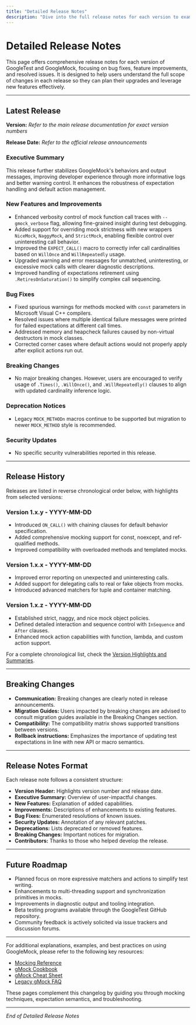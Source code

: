 ```yaml
---
title: "Detailed Release Notes"
description: "Dive into the full release notes for each version to examine bug fixes, enhancements, and resolved issues. Understand the complete scope of each release to plan upgrades and feature adoption."
---
```


# Detailed Release Notes

This page offers comprehensive release notes for each version of GoogleTest and GoogleMock, focusing on bug fixes, feature improvements, and resolved issues. It is designed to help users understand the full scope of changes in each release so they can plan their upgrades and leverage new features effectively.

---

## Latest Release

**Version:** *Refer to the main release documentation for exact version numbers*

**Release Date:** *Refer to the official release announcements*

### Executive Summary
This release further stabilizes GoogleMock's behaviors and output messages, improving developer experience through more informative logs and better warning control. It enhances the robustness of expectation handling and default action management.

### New Features and Improvements
- Enhanced verbosity control of mock function call traces with `--gmock_verbose` flag, allowing fine-grained insight during test debugging.
- Added support for overriding mock strictness with new wrappers `NiceMock`, `NaggyMock`, and `StrictMock`, enabling flexible control over uninteresting call behavior.
- Improved the `EXPECT_CALL()` macro to correctly infer call cardinalities based on `WillOnce` and `WillRepeatedly` usage.
- Upgraded warning and error messages for unmatched, uninteresting, or excessive mock calls with clearer diagnostic descriptions.
- Improved handling of expectations retirement using `.RetiresOnSaturation()` to simplify complex call sequencing.

### Bug Fixes
- Fixed spurious warnings for methods mocked with `const` parameters in Microsoft Visual C++ compilers.
- Resolved issues where multiple identical failure messages were printed for failed expectations at different call times.
- Addressed memory and heapcheck failures caused by non-virtual destructors in mock classes.
- Corrected corner cases where default actions would not properly apply after explicit actions run out.

### Breaking Changes
- No major breaking changes. However, users are encouraged to verify usage of `.Times()`, `.WillOnce()`, and `.WillRepeatedly()` clauses to align with updated cardinality inference logic.

### Deprecation Notices
- Legacy `MOCK_METHODn` macros continue to be supported but migration to newer `MOCK_METHOD` style is recommended.

### Security Updates
- No specific security vulnerabilities reported in this release.

---

## Release History

Releases are listed in reverse chronological order below, with highlights from selected versions:

### Version 1.x.y - YYYY-MM-DD
- Introduced `ON_CALL()` with chaining clauses for default behavior specification.
- Added comprehensive mocking support for const, noexcept, and ref-qualified methods.
- Improved compatibility with overloaded methods and templated mocks.

### Version 1.x.x - YYYY-MM-DD
- Improved error reporting on unexpected and uninteresting calls.
- Added support for delegating calls to real or fake objects from mocks.
- Introduced advanced matchers for tuple and container matching.

### Version 1.x.z - YYYY-MM-DD
- Established strict, naggy, and nice mock object policies.
- Defined detailed interaction and sequence control with `InSequence` and `After` clauses.
- Enhanced mock action capabilities with function, lambda, and custom action support.

For a complete chronological list, check the [Version Highlights and Summaries](https://google.github.io/googletest/changelog/release-history/version-highlights.html).

---

## Breaking Changes

- **Communication:** Breaking changes are clearly noted in release announcements.
- **Migration Guides:** Users impacted by breaking changes are advised to consult migration guides available in the Breaking Changes section.
- **Compatibility:** The compatibility matrix shows supported transitions between versions.
- **Rollback instructions:** Emphasizes the importance of updating test expectations in line with new API or macro semantics.

---

## Release Notes Format

Each release note follows a consistent structure:

- **Version Header:** Highlights version number and release date.
- **Executive Summary:** Overview of user-impactful changes.
- **New Features:** Explanation of added capabilities.
- **Improvements:** Descriptions of enhancements to existing features.
- **Bug Fixes:** Enumerated resolutions of known issues.
- **Security Updates:** Annotation of any relevant patches.
- **Deprecations:** Lists deprecated or removed features.
- **Breaking Changes:** Important notices for migration.
- **Contributors:** Thanks to those who helped develop the release.

---

## Future Roadmap

- Planned focus on more expressive matchers and actions to simplify test writing.
- Enhancements to multi-threading support and synchronization primitives in mocks.
- Improvements in diagnostic output and tooling integration.
- Beta testing programs available through the GoogleTest GitHub repository.
- Community feedback is actively solicited via issue trackers and discussion forums.

---

For additional explanations, examples, and best practices on using GoogleMock, please refer to the following key resources:

- [Mocking Reference](https://google.github.io/googletest/reference/mocking.html)
- [gMock Cookbook](https://google.github.io/googletest/gmock_cook_book.html)
- [gMock Cheat Sheet](https://google.github.io/googletest/gmock_cheat_sheet.html)
- [Legacy gMock FAQ](https://google.github.io/googletest/gmock_faq.html)

These pages complement this changelog by guiding you through mocking techniques, expectation semantics, and troubleshooting.


---

*End of Detailed Release Notes*